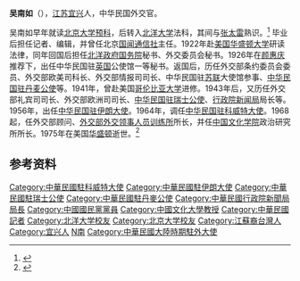 '''吴南如'''（{{bd|1898年|9月23日|1975年|5月12日|catIdx=Wu吴}}），[[江苏|江苏]][[宜兴|宜兴]]人，中华民国外交官。

吴南如早年就读[[北京大学|北京大学]][[预科|预科]]，后转入[[北洋大学|北洋大学]]法科，其间与[[张太雷|张太雷]]熟识。<ref>{{cite web|url=http://119.57.16.71:8085/News/SelectNews.aspx?NewsID=060674DE-8353-4AB4-B95B-CC7CF28A0541&TypeId=55|title=张太雷与吴南如在北洋大学|publisher=天津大学校友总会}}{{dead link|date=2017年12月 |bot=InternetArchiveBot |fix-attempted=yes }}</ref> 毕业后担任记者、编辑，并曾任北京[[国闻通信社|国闻通信社]]主任。1922年赴[[美国|美国]][[华盛顿大学|华盛顿大学]]研读法律，同年回国后担任[[北洋政府|北洋政府]][[中华民国国务院|国务院]]秘书、外交委员会秘书。1926年在[[颜惠庆|颜惠庆]]推荐下，出任中华民国驻[[英国|英国]]公使馆一等秘书。返国后，历任外交部条约委员会委员、外交部欧美司科长、外交部情报司司长、中华民国驻[[苏联|苏联]]大使馆参事、[[中国驻丹麦大使列表|中华民国驻丹麦公使]]等。1941年，曾赴美国[[哥伦比亚大学|哥伦比亚大学]]进修。1943年后，又历任外交部礼宾司司长、外交部欧洲司司长、[[中国驻瑞士大使列表|中华民国驻瑞士公使]]、[[行政院新闻局|行政院新闻局]]局长等。1956年，出任[[中国驻伊朗大使列表|中华民国驻伊朗大使]]。1964年，调任[[中国驻科威特大使列表|中华民国驻科威特大使]]。1968起，任外交部顾问、[[外交部外交领事人员训练所|外交部外交领事人员训练所]]所长，并任[[中国文化学院|中国文化学院]]政治研究所所长。1975年在美国[[华盛顿|华盛顿]]逝世。<ref name="kmt">{{cite book|title=《中国国民党百年人物全书》|publisher=团结出版社|year=2005}}</ref>

== 参考资料 ==
{{reflist}}

{{start box}}
{{S-off}}
{{s-before|[[沈昌煥|沈昌煥]]}}
{{s-title|[[行政院新聞局|行政院新聞局]]局長|1954年1月—1956年2月}}
{{s-after|[[沈錡|沈錡]]}}
{{end box}}

{{DEFAULTSORT:Wu吴}}
[[Category:中華民國駐科威特大使|Category:中華民國駐科威特大使]]
[[Category:中華民國駐伊朗大使|Category:中華民國駐伊朗大使]]
[[Category:中華民國駐瑞士公使|Category:中華民國駐瑞士公使]]
[[Category:中華民國駐丹麥公使|Category:中華民國駐丹麥公使]]
[[Category:中華民國行政院新聞局局長|Category:中華民國行政院新聞局局長]]
[[Category:中國國民黨黨員|Category:中國國民黨黨員]]
[[Category:中國文化大學教授|Category:中國文化大學教授]]
[[Category:中華民國記者|Category:中華民國記者]]
[[Category:北洋大学校友|Category:北洋大学校友]]
[[Category:北京大学校友|Category:北京大学校友]]
[[Category:江蘇裔台灣人|Category:江蘇裔台灣人]]
[[Category:宜兴人|Category:宜兴人]]
[[Category:吴姓|N南]]
[[Category:中華民國大陸時期駐外大使|Category:中華民國大陸時期駐外大使]]